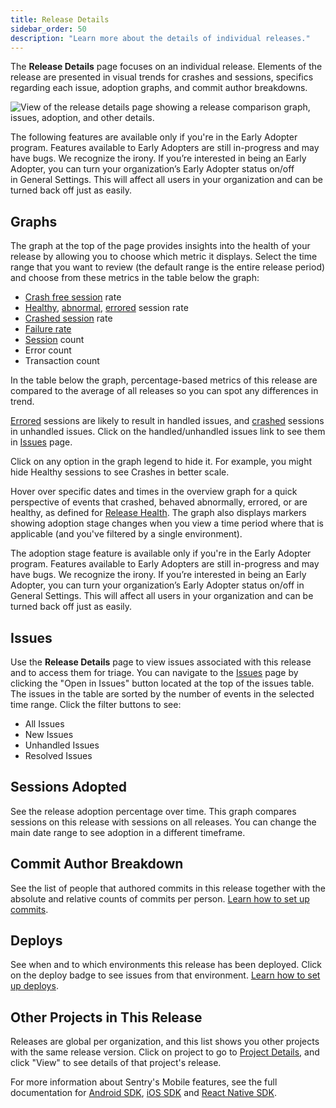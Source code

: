 ```yaml
---
title: Release Details
sidebar_order: 50
description: "Learn more about the details of individual releases."
---
```


The **Release Details** page focuses on an individual release. Elements of the release are presented in visual trends for crashes and sessions, specifics regarding each issue, adoption graphs, and commit author breakdowns.

![View of the release details page showing a release comparison graph, issues, adoption, and other details.](release_details.png)

<Note>

The following features are available only if you're in the Early Adopter program. Features available to Early Adopters are still in-progress and may have bugs. We recognize the irony. If you’re interested in being an Early Adopter, you can turn your organization’s Early Adopter status on/off in General Settings. This will affect all users in your organization and can be turned back off just as easily.

</Note>


## Graphs

The graph at the top of the page provides insights into the health of your release by allowing you to choose which metric it displays. Select the time range that you want to review (the default range is the entire release period) and choose from these metrics in the table below the graph:

- [Crash free session](/product/releases/health/#crash-free-sessionsusers) rate
- [Healthy](/product/releases/health/#healthy), [abnormal](/product/releases/health/#abnormal), [errored](/product/releases/health/#errored) session rate
- [Crashed session](/product/releases/health/#crashed-users) rate
- [Failure rate](/product/performance/metrics/#failure-rate)
- [Session](/product/releases/health/#session) count
- Error count
- Transaction count

In the table below the graph, percentage-based metrics of this release are compared to the average of all releases so you can spot any differences in trend.

[Errored](/product/releases/health/#errored) sessions are likely to result in handled issues, and [crashed](/product/releases/health/#crash) sessions in unhandled issues. Click on the handled/unhandled issues link to see them in [Issues](/product/issues/) page.

Click on any option in the graph legend to hide it. For example, you might hide Healthy sessions to see Crashes in better scale.

Hover over specific dates and times in the overview graph for a quick perspective of events that crashed, behaved abnormally, errored, or are healthy, as defined for [Release Health](/product/releases/health/). The graph also displays markers showing adoption stage changes when you view a time period where that is applicable (and you've filtered by a single environment).

<Note>

The adoption stage feature is available only if you're in the Early Adopter program. Features available to Early Adopters are still in-progress and may have bugs. We recognize the irony. If you’re interested in being an Early Adopter, you can turn your organization’s Early Adopter status on/off in General Settings. This will affect all users in your organization and can be turned back off just as easily.

</Note>


## Issues

Use the **Release Details** page to view issues associated with this release and to access them for triage. You can navigate to the [Issues](/product/issues/) page by clicking the "Open in Issues" button located at the top of the issues table. The issues in the table are sorted by the number of events in the selected time range. Click the filter buttons to see:
- All Issues
- New Issues
- Unhandled Issues
- Resolved Issues 

## Sessions Adopted

See the release adoption percentage over time. This graph compares sessions on this release with sessions on all releases. You can change the main date range to see adoption in a different timeframe.

## Commit Author Breakdown

See the list of people that authored commits in this release together with the absolute and relative counts of commits per person. [Learn how to set up commits](/product/releases/suspect-commits/).

## Deploys

See when and to which environments this release has been deployed. Click on the deploy badge to see issues from that environment. [Learn how to set up deploys](/product/releases/setup/#notify-sentry).

## Other Projects in This Release

Releases are global per organization, and this list shows you other projects with the same release version. Click on project to go to [Project Details](/product/projects/project-details/), and click "View" to see details of that project's release.


For more information about Sentry's Mobile features, see the full documentation for [Android SDK](/platforms/android/), [iOS SDK](/platforms/apple/guides/ios/) and
[React Native SDK](/platforms/react-native/).
